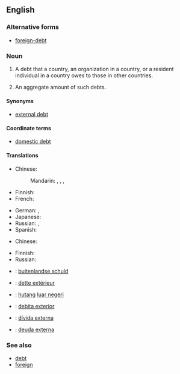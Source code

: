 ==English==

===Alternative forms===
* [[foreign-debt]]

===Noun===
{{en-noun|-|head=[[foreign]] [[debt]]|foreign debts}}

# {{context|countable|finance}} A debt that a country, an organization in a country, or a resident individual in a country owes to those in other countries.
# {{context|uncountable|economics}} An aggregate amount of such debts.

====Synonyms====
* [[external debt]]

====Coordinate terms====
* [[domestic debt]]

====Translations====
{{trans-top|a debt owed to foreigners}}
* Chinese:
*: Mandarin: {{t|cmn|外債|sc=Hani}}, {{t|cmn|外债|tr=wàizhài|sc=Hani}}, {{t|cmn|對外債務|sc=Hani}}, {{t|cmn|对外债务|tr=duìwài zhàiwù|sc=Hani}}
* Finnish: {{t-|fi|valuuttavelka}} {{qualifier|debt denominated in foreign currency}}
* French: {{t-|fr|dette extérieure|f}}
{{trans-mid}}
* German: {{t-|de|Auslandsschuld|f}}, {{t-|de|Auslandsverschuldung|f}}
* Japanese: {{t-|ja|対外債務|tr=たいがいさいむ, taigai saimu|sc=Jpan}}
* Russian: {{t-|ru|внешний долг|m|sc=Cyrl|tr=vnéšnij dolg|alt=вне́шний долг}}, {{t-|ru|внешняя задолженность|f|tr=vnéšnjaja zadólžennost'|sc=Cyrl}}
* Spanish: {{t-|es|deuda externa|f}}
{{trans-bottom}}

{{trans-top|aggregate of debt to foreigners}}
* Chinese:
*: {{trreq|cmn}}
{{trans-mid}}
* Finnish: {{t-|fi|ulkomaanvelka}}
* Russian: {{t-|ru|внешний долг|m|sc=Cyrl|tr=vnéšnij dolg|alt=вне́шний долг}}
{{trans-bottom}}

{{checktrans-top|the amount of money that a country has to pay to another country}}
* {{ttbc|nl}}: [[buitenlandse schuld]]
* {{ttbc|fr}}: [[dette extérieur]] {{f}}
{{trans-mid}}
* {{ttbc|id}}: [[hutang]] [[luar negeri]]
* {{ttbc|ia}}: [[debita exterior]]
* {{ttbc|pt}}: [[dívida externa]] {{f}}
* {{ttbc|es}}: [[deuda externa]] {{f}}
{{trans-bottom}}

===See also===
* [[debt]]
* [[foreign]]